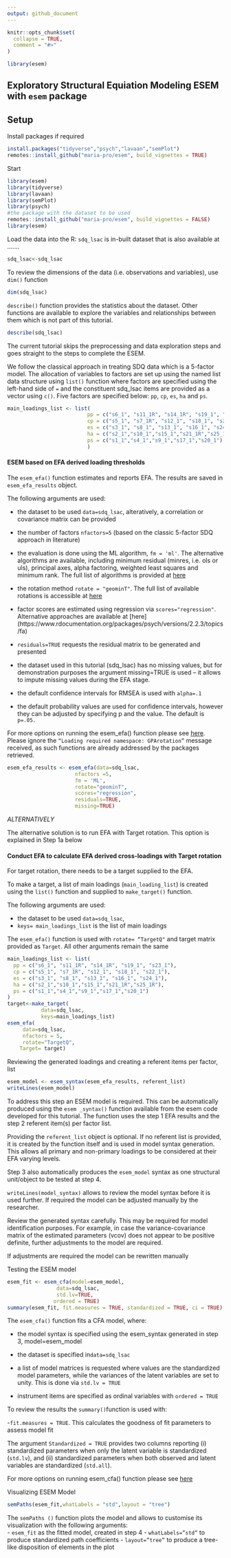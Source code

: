 ```yaml
---
output: github_document
---
```


<!-- README.md is generated from README.Rmd. Please edit that file -->

```r
knitr::opts_chunk$set(
  collapse = TRUE,
  comment = "#>"
)
```

```r
library(esem)
```

## Exploratory Structural Equiation Modeling ESEM  with `esem` package

## Setup

Install packages if required
```r
install.packages("tidyverse","psych","lavaan","semPlot")
remotes::install_github("maria-pro/esem", build_vignettes = TRUE)
```

Start
```r
library(esem)
library(tidyverse)
library(lavaan)
library(semPlot)
library(psych)
#the package with the dataset to be used
remotes::install_github("maria-pro/esem", build_vignettes = FALSE)
library(esem)
```
Load the data into the R: `sdq_lsac` is in-built dataset that is also available at .......

```r
sdq_lsac<-sdq_lsac
```

To review the dimensions of the data (i.e. observations and variables), use `dim()` function

```r
dim(sdq_lsac)
```

`describe()` function provides the statistics about the dataset. Other functions are available to explore the variables and relationships between them which is not part of this tutorial.

```r
describe(sdq_lsac)
```

The current tutorial skips the preprocessing and data exploration steps and goes straight to the steps to complete the ESEM.

We follow the classical approach in treating SDQ data which is a 5-factor model. The allocation of variables to factors are set up using the named list data structure using `list()` function where factors are specified using the left-hand side of `=` and the constituent sdq_lsac items are provided as a vector using `c()`. Five factors are specified below: `pp`, `cp`, `es`, `ha` and `ps`.

```r
main_loadings_list <- list(
                          pp = c("s6_1", "s11_1R", "s14_1R", "s19_1", "s23_1"),
                          cp = c("s5_1", "s7_1R", "s12_1", "s18_1", "s22_1"),
                          es = c("s3_1", "s8_1", "s13_1", "s16_1", "s24_1"),
                          ha = c("s2_1","s10_1","s15_1","s21_1R","s25_1R"),
                          ps = c("s1_1","s4_1","s9_1","s17_1","s20_1")
                          ) 
```

#### ESEM based on EFA derived loading thresholds


The `esem_efa()` function estimates and reports EFA. The results are saved in `esem_efa_results` object.

The following arguments are used:

- the dataset to be used `data=sdq_lsac`, alteratively, a correlation or covariance matrix can be provided

- the number of factors `nfactors=5` (based on the classic 5-factor SDQ approach in literature)

- the evaluation is done using the ML algorithm, `fm = 'ml'`. The alternative algorithms are available, including minimum residual (minres, i.e. ols or uls), principal axes, alpha factoring, weighted least squares and minimum rank. The full list of algorithms is provided at [here](https://www.rdocumentation.org/packages/psych/versions/2.2.3/topics/fa) 

- the rotation method `rotate = "geominT"`. The full list of available rotations is accessible at [here](https://www.rdocumentation.org/packages/psych/versions/2.2.3/topics/fa)

- factor scores are estimated using regression via `scores="regression"`. Alternative approaches are available at [here] (https://www.rdocumentation.org/packages/psych/versions/2.2.3/topics/fa)

- `residuals=TRUE` requests the residual matrix to be generated and presented 

- the dataset used in this tutorial (sdq_lsac) has no missing values, but for demonstration purposes the argument missing=TRUE is used – it allows to impute missing values during the EFA stage. 

- the default confidence intervals for RMSEA is used with `alpha=.1` 

- the default probability values are used for confidence intervals, however they can be adjusted by specifying p and the value. The default is `p=.05.`

For more options on running the esem_efa() function please see [here](https://www.rdocumentation.org/packages/psych/versions/2.2.5/topics/fa).
Please ignore the `“Loading required namespace: GPArotation”` message received, as such functions are already addressed by the packages retrieved.


```r
esem_efa_results <- esem_efa(data=sdq_lsac, 
                      nfactors =5,
                      fm = 'ML',
                      rotate="geominT", 
                      scores="regression", 
                      residuals=TRUE, 
                      missing=TRUE)
```

*ALTERNATIVELY*

The alternative solution is to run EFA with Target rotation. This option is explained in Step 1a below

#### Conduct EFA to calculate EFA derived cross-loadings with Target rotation

For target rotation, there needs to be a target supplied to the EFA.

To make a target, a list of main loadings (`main_loading_list`) is created using the `list()` function and supplied to `make_target()` function. 

The following arguments are used:

- the dataset to be used `data=sdq_lsac`,
- `keys= main_loadings_list` is the list of main loadings

The `esem_efa()` function is used with `rotate= “TargetQ"` and target matrix provided as `Target`. All other arguments remain the same

```r
main_loadings_list <- list(
  pp = c("s6_1", "s11_1R", "s14_1R", "s19_1", "s23_1"),
  cp = c("s5_1", "s7_1R", "s12_1", "s18_1", "s22_1"),
  es = c("s3_1", "s8_1", "s13_1", "s16_1", "s24_1"),
  ha = c("s2_1","s10_1","s15_1","s21_1R","s25_1R"),
  ps = c("s1_1","s4_1","s9_1","s17_1","s20_1")
)
target<-make_target(
           data=sdq_lsac, 
           keys=main_loadings_list)
esem_efa(
     data=sdq_lsac,
     nfactors = 5,
     rotate="TargetQ",
    Target= target)
```

Reviewing the generated loadings and creating a  referent items per factor, list

```r
esem_model <- esem_syntax(esem_efa_results, referent_list)
writeLines(esem_model)
```

To address this step an ESEM model is required. This can be automatically produced using the `esem _syntax()` function available from the esem code developed for this tutorial.  The function uses the step 1 EFA results and the step 2 referent item(s) per factor list. 

Providing the `referent_list` object is optional. If no referent list is provided, it is created by the function itself and is used in model syntax generation. This allows all primary and non-primary loadings to be considered at their EFA varying levels.
 
Step 3 also automatically produces the `esem_model` syntax as one structural unit/object to be tested at step 4. 

`writeLines(model_syntax)` allows to review the model syntax before it is used further. If required the model can be adjusted manually by the researcher.

Review the generated syntax carefully. This may be required for model identification purposes. For example, in case the variance-covariance matrix of the estimated parameters (vcov) does not appear to be positive definite, further adjustments to the model are required.

If adjustments are required the model can be rewritten manually

Testing the ESEM model 

```r
esem_fit <- esem_cfa(model=esem_model, 
                data=sdq_lsac, 
                std.lv=TRUE,
               ordered = TRUE)
summary(esem_fit, fit.measures = TRUE, standardized = TRUE, ci = TRUE)
```
The `esem_cfa()` function fits a CFA model, where:

- the model syntax is specified using the esem_syntax generated in step 3, model=esem_model 

- the dataset is specified in` data=sdq_lsac`

- a list of model matrices is requested where values are the standardized model parameters, while the variances of the latent variables are set to unity. This is done via `std.lv = TRUE`

- instrument items are specified as ordinal variables with `ordered = TRUE`

To review the results the `summary() `function is used with: 

-`fit.measures = TRUE`. This calculates the goodness of fit parameters to assess model fit

The argument `Standardized = TRUE` provides two columns reporting (i) standardized parameters when only the latent variable is standardized (`std.lv`), and (ii) standardized parameters when both observed and latent variables are standardized (`std.all`).

For more options on running esem_cfa() function please see [here](https://www.rdocumentation.org/packages/lavaan/versions/0.5-9/topics/cfa) 

Visualizing ESEM Model 

```r
semPaths(esem_fit,whatLabels = "std",layout = "tree")
```

The `semPaths ()` function plots the model and allows to customise its visualization with the following arguments:  
- `esem_fit` as the fitted model, created in step 4
- `whatLabels=”std”` to produce standardized path coefficients
- `layout=”tree”` to produce a tree-like disposition of elements in the plot

